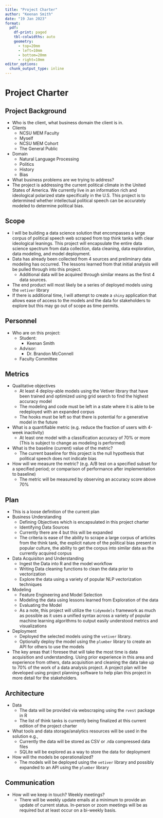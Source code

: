 ---
title: "Project Charter"
author: "Keenan Smith"
date: "19 Jan 2023"
format:
  pdf:
    df-print: paged
    tbl-colwidths: auto
    geometry:
      - top=20mm
      - left=10mm
      - bottom=20mm
      - right=10mm
editor_options: 
  chunk_output_type: inline
---

# Project Charter

## Project Background

-   Who is the client, what business domain the client is in.
-   Clients
    - NCSU MEM Faculty
    - Myself
    - NCSU MEM Cohort
    - The General Public
-   Domain
    - Natural Language Processing
    - Politics
    - History
    - Bias
-   What business problems are we trying to address?
-   The project is addressing the current political climate in the United States of America. We currently live in an information rich and ideological polarized state specifically in the U.S. This project is to determined whether intellectual political speech can be accurately modeled to determine political bias.

## Scope

-   I will be building a data science solution that encompasses a large corpus of political speech web scraped from top think tanks with clear ideological leanings. This project will encapsulate the entire data science spectrum from data collection, data cleaning, data exploration, data modeling, and model deployment.
-   Data has already been collected from 4 sources and preliminary data modeling has occurred. The lessons learned from that initial analysis will be pulled through into this project. 
    -   Additional data will be acquired through similar means as the first 4 data sources. 
-   The end product will most likely be a series of deployed models using the `vetiver` library
-   If there is additional time, I will attempt to create a `shiny` application that allows ease of access to the models and the data for stakeholders to explore but this may go out of scope as time permits.

## Personnel

-   Who are on this project:
    -   Student:
        -   Keenan Smith
    -   Advisor:
        -   Dr. Brandon McConnell
    -   Faculty Committee

## Metrics

-   Qualitative objectives
    -   At least 4 deploy-able models using the Vetiver library that have been trained and optimized using grid search to find the highest accuracy model
    -   The modeling and code must be left in a state where it is able to be redeployed with an expanded corpus
    -   The hooks must be left so that there is potential for a generative model in the future
-   What is a quantifiable metric (e.g. reduce the fraction of users with 4-week inactivity)
    -   At least one model with a classification accuracy of 70% or more (This is subject to change as modeling is performed)
-   What is the baseline (current) value of the metric? 
    -   The current baseline for this project is the null hypothesis that political speech does not indicate bias
-   How will we measure the metric? (e.g. A/B test on a specified subset for a specified period; or comparison of performance after implementation to baseline)
    -   The metric will be measured by observing an accuracy score above 70%

## Plan

-   This is a loose definition of the current plan
-    Business Understanding
     -   Defining Objectives which is encapsulated in this project charter
     -   Identifying Data Sources
        -   Currently there are 4 but this will be expanded
        -   The criteria is ease of the ability to scrape a large corpus of articles from the think tank, the explicit nature of the political bias present in popular culture, the ability to get the corpus into similar data as the currently acquired corpus
-   Data Acquisiton and Understanding
    -   Ingest the Data into R and the model workflow
    -   Writing Data cleaning functions to clean the data prior to vectorization
    -   Explore the data using a variety of popular NLP vectorization techniques
-   Modeling
    -   Feature Engineering and Model Selection
    -   Modeling the data using lessons learned from Exploration of the data
    -   Evaluating the Model
    -   As a note, this project will utilize the `tidymodels` framework as much as possible as it uses a unified syntax across a variety of popular machine learning algorithms to output easily understood metrics and visualizations
-   Deployment
    -   Deployed the selected models using the `vetiver` library.
    -   Optionally deploy the model using the `plumber` library to create an API for others to use the models
    
-   The key areas that I foresee that will take the most time is data acquisition and understanding. Using prior experience in this area and experience from others, data acquisition and cleaning the data take up to 70% of the work of a data analysis project. A project plan will be developed using project planning software to help plan this project in more detail for the stakeholders. 
    

## Architecture

-   Data
    -   The data will be provided via webscraping using the `rvest` package in R
    -   The list of think tanks is currently being finalized at this current edition of the project charter  
-   What tools and data storage/analytics resources will be used in the solution e.g.,
    -   Currently the data will be stored as CSV or .rda compressed data files
    -   SQLite will be explored as a way to store the data for deployment
-   How will the models be operationalized?
    -   The models will be deployed using the `vetiver` library and possibly expanded to an API using the `plumber` library

## Communication

-   How will we keep in touch? Weekly meetings?
    - There will be weekly update emails at a minimum to provide an update of current status. In-person or zoom meetings will be as required but at least occur on a bi-weekly basis.
